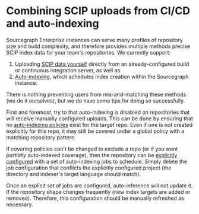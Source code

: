 # Combining SCIP uploads from CI/CD and auto-indexing

Sourcegraph Enterprise instances can serve many profiles of repository size and build complexity, and therefore provides multiple methods precise SCIP index data for your team's repositories. We currently support:

1. Uploading [SCIP data yourself](./index_other_languages#4-upload-lsif-data) directly from an already-configured build or continuous integration server, as well as
2. [Auto-indexing](../explanations/auto_indexing), which schedules index creation within the Sourcegraph instance.

There is nothing preventing users from mix-and-matching these methods (we do it ourselves), but we do have some tips for doing so successfully.

First and foremost, try to that auto-indexing is disabled on repositories that will receive manually configured uploads. This can be done by ensuring that no [auto-indexing policies](./configure_auto_indexing#configure-auto-indexing-policies) exist for the target repo. Even if one is not created explicitly for this repo, it may still be covered under a global policy with a matching repository pattern.

If covering policies can't be changed to exclude a repo (or if you want _partially_ auto-indexed coverage), then the repository can be [explicitly configured](./configure_auto_indexing#explicit-index-job-configuration) with a set of auto-indexing jobs to schedule. Simply delete the job configuration that conflicts the explicitly configured project (the directory and indexer's target language should match).

Once an explicit set of jobs are configured, auto-inference will not update it. If the repository shape changes frequently (new index targets are added or removed). Therefore, this configuration should be manually refreshed as necessary.
